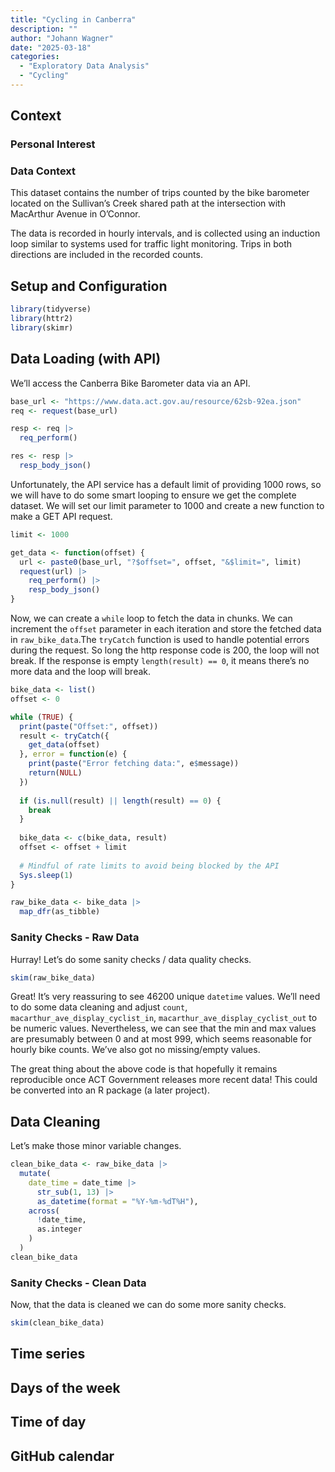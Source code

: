 ```yaml
---
title: "Cycling in Canberra"
description: ""
author: "Johann Wagner"
date: "2025-03-18"
categories:
  - "Exploratory Data Analysis"
  - "Cycling"
---
```


## Context
### Personal Interest

### Data Context
This dataset contains the number of trips counted by the bike barometer located on the Sullivan's Creek shared path at the intersection with MacArthur Avenue in O'Connor.

The data is recorded in hourly intervals, and is collected using an induction loop similar to systems used for traffic light monitoring. Trips in both directions are included in the recorded counts.

## Setup and Configuration

```r
library(tidyverse)
library(httr2)
library(skimr)
```

## Data Loading (with API)
We'll access the Canberra Bike Barometer data via an API.

```r
base_url <- "https://www.data.act.gov.au/resource/62sb-92ea.json"
req <- request(base_url)

resp <- req |> 
  req_perform()

res <- resp |> 
  resp_body_json()
```

Unfortunately, the API service has a default limit of providing 1000 rows, so we will have to do some smart looping to ensure we get the complete dataset. We will set our limit parameter to 1000 and create a new function to make a GET API request.
```r
limit <- 1000

get_data <- function(offset) {
  url <- paste0(base_url, "?$offset=", offset, "&$limit=", limit)
  request(url) |> 
    req_perform() |> 
    resp_body_json()
}
```

Now, we can create a `while` loop to fetch the data in chunks. We can increment the `offset` parameter in each iteration and store the fetched data in `raw_bike_data`.The `tryCatch` function is used to handle potential errors during the request. So long the http response code is 200, the loop will not break. If the response is empty `length(result) == 0`, it means there's no more data and the loop will break.

```r
bike_data <- list()
offset <- 0

while (TRUE) {
  print(paste("Offset:", offset))
  result <- tryCatch({
    get_data(offset)
  }, error = function(e) {
    print(paste("Error fetching data:", e$message))
    return(NULL)
  })
  
  if (is.null(result) || length(result) == 0) {
    break
  }
  
  bike_data <- c(bike_data, result)
  offset <- offset + limit
  
  # Mindful of rate limits to avoid being blocked by the API
  Sys.sleep(1)
}

raw_bike_data <- bike_data |> 
  map_dfr(as_tibble)
```

### Sanity Checks - Raw Data
Hurray! Let's do some sanity checks / data quality checks.
```r
skim(raw_bike_data)
```

Great! It's very reassuring to see 46200 unique `datetime` values. We'll need to do some data cleaning and adjust `count`, `macarthur_ave_display_cyclist_in`, `macarthur_ave_display_cyclist_out` to be numeric values. Nevertheless, we can see that the min and max values are presumably between 0 and at most 999, which seems reasonable for hourly bike counts. We've also got no missing/empty values.

The great thing about the above code is that hopefully it remains reproducible once ACT Government releases more recent data! This could be converted into an R package (a later project).

## Data Cleaning
Let's make those minor variable changes.
```r
clean_bike_data <- raw_bike_data |> 
  mutate(
    date_time = date_time |> 
      str_sub(1, 13) |> 
      as_datetime(format = "%Y-%m-%dT%H"),
    across(
      !date_time,
      as.integer
    )
  )
clean_bike_data
```

### Sanity Checks - Clean Data
Now, that the data is cleaned we can do some more sanity checks.
```r
skim(clean_bike_data)
```

## Time series

## Days of the week

## Time of day

## GitHub calendar

